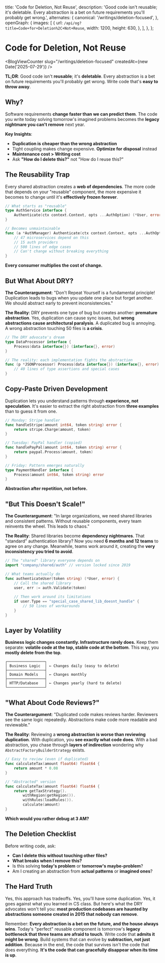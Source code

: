 
  title: 'Code for Deletion, Not Reuse',
  description: 'Good code isn\'t reusable; it\'s deletable. Every abstraction is a bet on future requirements you\'ll probably get wrong.',
  alternates: {
    canonical: '/writings/deletion-focused',
  },
  openGraph: {
    images: [
      {
        url: `/api/og?title=Code+for+Deletion%2C+Not+Reuse`,
        width: 1200,
        height: 630,
      },
    ],
  },
};

# Code for Deletion, Not Reuse
<BlogViewCounter slug="/writings/deletion-focused" createdAt={new Date('2025-07-29')} />

**TL;DR**: Good code isn't **reusable**; it's **deletable**. Every abstraction is a bet on future requirements you'll probably get wrong. Write code that's **easy to throw away**.

## Why?

Software requirements **change faster than we can predict them**. The code you write today solving tomorrow's imagined problems becomes the **legacy nightmare you can't remove** next year.

**Key Insights**:
- **Duplication is cheaper than the wrong abstraction**
- Tight coupling makes change expensive. **Optimize for disposal** instead
- **Maintenance cost > Writing cost**
- Ask **"How do I delete this?"** not "How do I reuse this?"

## The Reusability Trap

Every shared abstraction creates a **web of dependencies**. The more code that depends on your "reusable" component, the more expensive it becomes to change until it's **effectively frozen forever**.

```go
// What starts as "reusable"
type AuthService interface {
    Authenticate(ctx context.Context, opts ...AuthOption) (*User, error)
}

// Becomes unmaintainable
func (a *AuthManager) Authenticate(ctx context.Context, opts ...AuthOption) (*User, error) {
    // 47 microservices depend on this
    // 15 auth providers
    // 500 lines of edge cases
    // Can't change without breaking everything
}
```

**Every consumer multiplies the cost of change.**

## But What About DRY?

**The Counterargument**: "Don't Repeat Yourself is a fundamental principle! Duplication leads to bugs when you update one place but forget another. We should abstract early to prevent inconsistencies."

**The Reality**: DRY prevents one type of bug but creates another: **premature abstraction**. Yes, duplication can cause sync issues, but **wrong abstractions cause architectural paralysis**. A duplicated bug is annoying. A wrong abstraction touching 50 files is **a crisis**.

```go
// The DRY advocate's dream
type DataProcessor interface {
    Process(data interface{}) (interface{}, error)
}

// The reality: each implementation fights the abstraction
func (p *JSONProcessor) Process(data interface{}) (interface{}, error) {
    // 40 lines of type assertions and special cases
}
```

## Copy-Paste Driven Development

Duplication lets you understand patterns through **experience, not speculation**. It's easier to extract the right abstraction from **three examples** than to guess it from one.

```go
// Monday: Stripe handler
func handleStripe(amount int64, token string) error {
    return stripe.Charge(amount, token)
}

// Tuesday: PayPal handler (copied)
func handlePayPal(amount int64, token string) error {
    return paypal.Process(amount, token)
}

// Friday: Pattern emerges naturally
type PaymentHandler interface {
    Process(amount int64, token string) error
}
```

**Abstraction after repetition, not before.**

## "But This Doesn't Scale!"

**The Counterargument**: "In large organizations, we need shared libraries and consistent patterns. Without reusable components, every team reinvents the wheel. This leads to chaos."

**The Reality**: Shared libraries become **dependency nightmares**. That "standard" authentication library? Now you need **6 months and 12 teams** to agree on any change. Meanwhile, teams work around it, creating the **very inconsistency you tried to avoid**.

```go
// The "shared" library everyone depends on
import "company/shared/auth" // version locked since 2019

// What teams actually do
func authenticateUser(token string) (*User, error) {
    // Call the shared library
    user, err := auth.Validate(token)
    
    // Then work around its limitations
    if user.Type == "special_case_shared_lib_doesnt_handle" {
        // 50 lines of workarounds
    }
}
```

## Layer by Volatility

**Business logic changes constantly. Infrastructure rarely does.** Keep them separate: **volatile code at the top, stable code at the bottom**. This way, you **mostly delete from the top**.

```
┌─────────────────┐
│ Business Logic  │ ← Changes daily (easy to delete)
├─────────────────┤
│ Domain Models   │ ← Changes monthly
├─────────────────┤
│ HTTP/Database   │ ← Changes yearly (hard to delete)
└─────────────────┘
```

## "What About Code Reviews?"

**The Counterargument**: "Duplicated code makes reviews harder. Reviewers see the same logic repeatedly. Abstractions make code more readable and reviewable."

**The Reality**: Reviewing a **wrong abstraction is worse than reviewing duplication**. With duplication, you **see exactly what code does**. With a bad abstraction, you chase through **layers of indirection** wondering why `AbstractFactoryBuilderStrategy` exists.

```go
// Easy to review (even if duplicated)
func calculateTax(amount float64) float64 {
    return amount * 0.08
}

// "Abstracted" version
func calculateTax(amount float64) float64 {
    return getTaxStrategy().
        withRegion(getRegion()).
        withRules(loadRules()).
        calculate(amount)
}
```

**Which would you rather debug at 3 AM?**

## The Deletion Checklist

Before writing code, ask:
- **Can I delete this without touching other files?**
- **What breaks when I remove this?**
- Is this solving **today's problem** or **tomorrow's maybe-problem**?
- Am I creating an abstraction from **actual patterns** or **imagined ones**?

## The Hard Truth

Yes, this approach has tradeoffs. Yes, you'll have some duplication. Yes, it goes against what you learned in CS class. But here's what the DRY advocates won't tell you: **most production codebases are haunted by abstractions someone created in 2015 that nobody can remove**.

Remember: **Every abstraction is a bet on the future, and the house always wins**. Today's "perfect" reusable component is tomorrow's **legacy bottleneck that three teams are afraid to touch**. Write code that **admits it might be wrong**. Build systems that can evolve by **subtraction, not just addition**. Because in the end, the code that survives isn't the code that does everything. **It's the code that can gracefully disappear when its time is up**. 